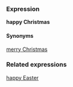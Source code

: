 ===Expression===
'''happy Christmas'''

====Synonyms====
[[merry Christmas]]

===Related expressions===
[[happy Easter]]